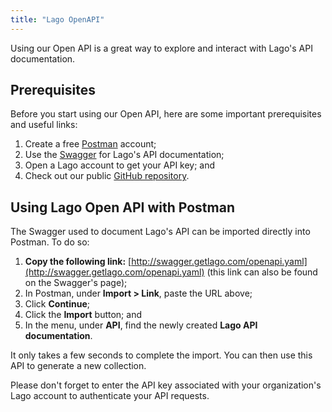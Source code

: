 ```yaml
---
title: "Lago OpenAPI"
---
```


Using our Open API is a great way to explore and interact with Lago's API documentation.

## Prerequisites[](#prerequisites "Direct link to heading")

Before you start using our Open API, here are some important prerequisites and useful links:

1. Create a free [Postman](https://postman.com) account;
2. Use the [Swagger](http://swagger.getlago.com/) for Lago's API documentation;
3. Open a Lago account to get your API key; and
4. Check out our public [GitHub repository](https://github.com/getlago/lago-openapi).

## Using Lago Open API with Postman[](#using-lago-open-api-with-postman "Direct link to heading")

The Swagger used to document Lago's API can be imported directly into Postman. To do so: 

1. **Copy the following link:** [http://swagger.getlago.com/openapi.yaml](http://swagger.getlago.com/openapi.yaml) (this link can also be found on the Swagger's page);
2. In Postman, under **Import > Link**, paste the URL above;
3. Click **Continue**;
4. Click the **Import** button; and
5. In the menu, under **API**, find the newly created **Lago API documentation**.

It only takes a few seconds to complete the import. You can then use this API to generate a new collection.

Please don't forget to enter the API key associated with your organization's Lago account to authenticate your API requests.